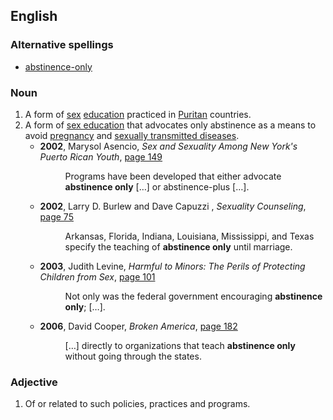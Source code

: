 ==English==
===Alternative spellings===
* [[abstinence-only]]
{{rfv}}
===Noun===
{{en-noun|sg=[[abstinence]] [[only]]|-}}
# A form of [[sex]] [[education]] practiced in [[Puritan]] countries.
# A form of [[sex education]] that advocates only abstinence as a means to avoid [[pregnancy]] and [[sexually transmitted diseases]].
#*'''2002''', Marysol Asencio, ''Sex and Sexuality Among New York's Puerto Rican Youth'', [http://books.google.com/books?id=8AlJw95JhewC&pg=PA149&dq=abstinence-only+-abstinence-only-programs&lr=&ei=hvBuR-K-Np6MjAHR5tHYBQ&sig=ssfZ_m9qSseEuFca29Hhe4acCOs page 149]
#*:Programs have been developed that either advocate '''abstinence only''' […] or abstinence-plus […].
#*'''2002''', Larry D. Burlew and Dave Capuzzi , ''Sexuality Counseling'', [http://books.google.com/books?id=pypHAAAAMAAJ&q=abstinence-only+-abstinence-only-programs&dq=abstinence-only+-abstinence-only-programs&lr=&ei=PfJuR-X3KbXgiwHg5vUU&pgis=1 page 75]
#*:Arkansas, Florida, Indiana, Louisiana, Mississippi, and Texas specify the teaching of '''abstinence only''' until marriage.
#*'''2003''', Judith Levine, ''Harmful to Minors: The Perils of Protecting Children from Sex'', [http://books.google.com/books?id=1hu8c_wDwvoC&pg=PA101&dq=abstinence-only+-abstinence-only-programs&lr=&ei=AfBuR5uEPZySjgGkgIli&sig=fhLW_H24GjCbZAnG6M68iI3cO8I page 101]
#*: Not only was the federal government encouraging '''abstinence only'''; […].
#*'''2006''', David Cooper, ''Broken America'', [http://books.google.com/books?id=Z_GCmvHu5c0C&pg=PA182&dq=abstinence-only+-abstinence-only-programs&lr=&ei=jfNuR8aSKozAiQHTg8Bp&sig=7rsRT32E2cqQ0PN2hnxjE8THfk8#PPA182,M1 page 182]
#*: […] directly to organizations that teach '''abstinence only''' without going through the states.

===Adjective===
{{en-adj|pos=[[abstinence]] [[only]]|-}}
# Of or related to such policies, practices and programs.